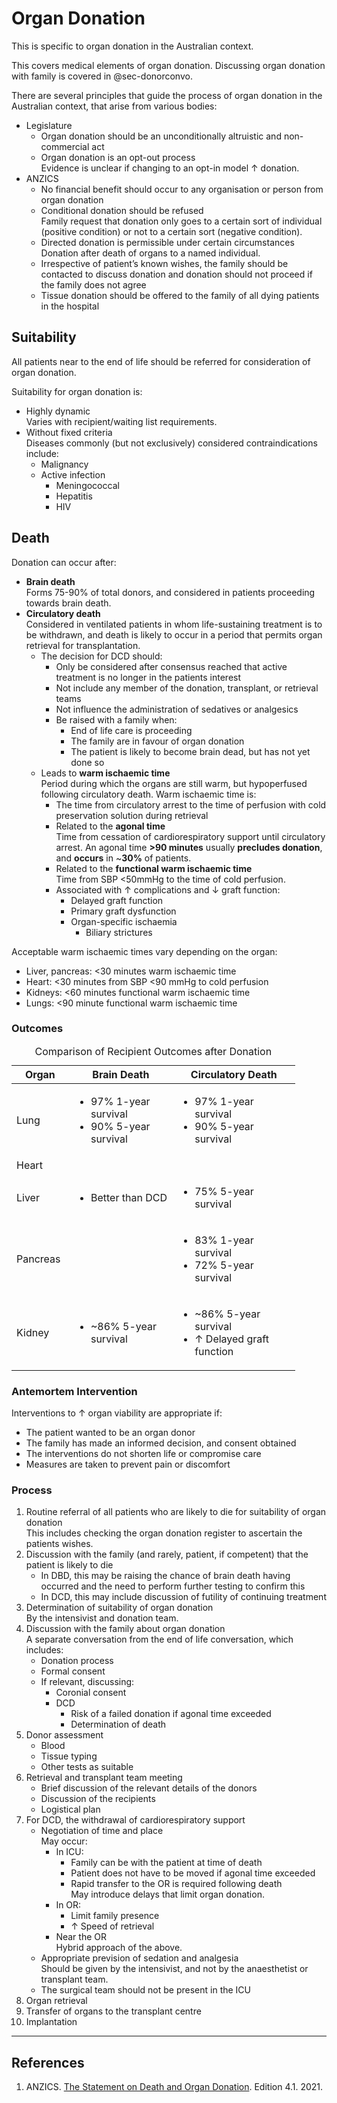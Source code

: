 # Organ Donation {#sec-organdonation}

:::info
This is specific to organ donation in the Australian context.
:::

:::column-margin
This covers medical elements of organ donation. Discussing organ donation with family is covered in @sec-donorconvo.
:::

There are several principles that guide the process of organ donation in the Australian context, that arise from various bodies:

* Legislature
	* Organ donation should be an unconditionally altruistic and non-commercial act
	* Organ donation is an opt-out process\
	Evidence is unclear if changing to an opt-in model ↑ donation.
* ANZICS
	* No financial benefit should occur to any organisation or person from organ donation
	* Conditional donation should be refused\
	Family request that donation only goes to a certain sort of individual (positive condition) or not to a certain sort (negative condition).
	* Directed donation is permissible under certain circumstances\
	Donation after death of organs to a named individual.
	* Irrespective of patient's known wishes, the family should be contacted to discuss donation and donation should not proceed if the family does not agree
	* Tissue donation should be offered to the family of all dying patients in the hospital


## Suitability

:::tick
All patients near to the end of life should be referred for consideration of organ donation.
:::

Suitability for organ donation is:

* Highly dynamic\
Varies with recipient/waiting list requirements. 
* Without fixed criteria\
Diseases commonly (but not exclusively) considered contraindications include:
	* Malignancy
	* Active infection
		* Meningococcal
		* Hepatitis
		* HIV


## Death

Donation can occur after:

* **Brain death**\
Forms 75-90% of total donors, and considered in patients proceeding towards brain death.
* **Circulatory death**\
Considered in ventilated patients in whom life-sustaining treatment is to be withdrawn, and death is likely to occur in a period that permits organ retrieval for transplantation.
	* The decision for DCD should:
		* Only be considered after consensus reached that active treatment is no longer in the patients interest
		* Not include any member of the donation, transplant, or retrieval teams
		* Not influence the administration of sedatives or analgesics
		* Be raised with a family when:
			* End of life care is proceeding
			* The family are in favour of organ donation
			* The patient is likely to become brain dead, but has not yet done so
	* Leads to **warm ischaemic time**\
	Period during which the organs are still warm, but hypoperfused following circulatory death. Warm ischaemic time is:
		* The time from circulatory arrest to the time of perfusion with cold preservation solution during retrieval
		* Related to the **agonal time**\
		Time from cessation of cardiorespiratory support until circulatory arrest. An agonal time **>90 minutes** usually **precludes donation**, and **occurs** in ~**30%** of patients.
		* Related to the **functional warm ischaemic time**\
		Time from SBP <50mmHg to the time of cold perfusion.
		* Associated with ↑ complications and ↓ graft function:
			* Delayed graft function
			* Primary graft dysfunction
			* Organ-specific ischaemia
				* Biliary strictures

:::column-margin
Acceptable warm ischaemic times vary depending on the organ:

* Liver, pancreas: <30 minutes warm ischaemic time
* Heart: <30 minutes from SBP <90 mmHg to cold perfusion
* Kidneys: <60 minutes functional warm ischaemic time
* Lungs: <90 minute functional warm ischaemic time
:::


### Outcomes

+----------+------------------------+----------------------------+
| Organ    | Brain Death            | Circulatory Death          |
+==========+========================+============================+
| Lung     | - 97% 1-year survival  | - 97% 1-year survival      |
|          | - 90% 5-year survival  | - 90% 5-year survival      |
+----------+------------------------+----------------------------+
| Heart    |                        |                            |
+----------+------------------------+----------------------------+
| Liver    | - Better than DCD      | - 75% 5-year survival      |
+----------+------------------------+----------------------------+
| Pancreas |                        | - 83% 1-year survival      |
|          |                        | - 72% 5-year survival      |
+----------+------------------------+----------------------------+
| Kidney   | - ~86% 5-year survival | - ~86% 5-year survival     |
|          |                        | - ↑ Delayed graft function |
+----------+------------------------+----------------------------+


: Comparison of Recipient Outcomes after Donation

### Antemortem Intervention

Interventions to ↑ organ viability are appropriate if:

* The patient wanted to be an organ donor
* The family has made an informed decision, and consent obtained
* The interventions do not shorten life or compromise care
* Measures are taken to prevent pain or discomfort

### Process

1. Routine referral of all patients who are likely to die for suitability of organ donation\
This includes checking the organ donation register to ascertain the patients wishes.
2. Discussion with the family (and rarely, patient, if competent) that the patient is likely to die
	* In DBD, this may be raising the chance of brain death having occurred and the need to perform further testing to confirm this
	* In DCD, this may include discussion of futility of continuing treatment
2. Determination of suitability of organ donation\
By the intensivist and donation team.
3. Discussion with the family about organ donation\
A separate conversation from the end of life conversation, which includes:
	* Donation process
	* Formal consent
	* If relevant, discussing:
		* Coronial consent
		* DCD
			* Risk of a failed donation if agonal time exceeded
			* Determination of death
4. Donor assessment
	* Blood
	* Tissue typing
	* Other tests as suitable
5. Retrieval and transplant team meeting\
	* Brief discussion of the relevant details of the donors
	* Discussion of the recipients
	* Logistical plan
6. For DCD, the withdrawal of cardiorespiratory support
	* Negotiation of time and place\
	May occur:	
		* In ICU:
			* Family can be with the patient at time of death
			* Patient does not have to be moved if agonal time exceeded
			* Rapid transfer to the OR is required following death\
			May introduce delays that limit organ donation.
		* In OR:
			* Limit family presence
			* ↑ Speed of retrieval
		* Near the OR\
		Hybrid approach of the above.
	* Appropriate prevision of sedation and analgesia\
	Should be given by the intensivist, and not by the anaesthetist or transplant team.
	* The surgical team should not be present in the ICU
7. Organ retrieval
8. Transfer of organs to the transplant centre
9. Implantation 


---

## References

1. ANZICS. [The Statement on Death and Organ Donation](https://www.anzics.com.au/wp-content/uploads/2022/04/ANZICS-Statement-on-Death-and-Organ-Donation.pdf). Edition 4.1. 2021.